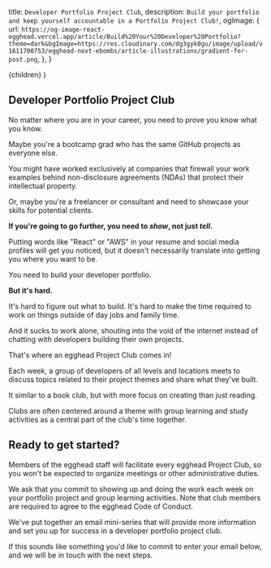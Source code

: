   title: `Developer Portfolio Project Club`,
  description: `Build your portfolio and keep yourself accountable in a Portfolio Project Club!`,
  ogImage: {
    url: `https://og-image-react-egghead.vercel.app/article/Build%20Your%20Developer%20Portfolio?theme=dark&bgImage=https://res.cloudinary.com/dg3gyk0gu/image/upload/v1611700753/egghead-next-ebombs/article-illustrations/gradient-for-post.png`,
  },
}

  <UltimateGuide meta={meta}>{children}</UltimateGuide>
)

## Developer Portfolio Project Club

No matter where you are in your career, you need to prove you know what you know.

Maybe you're a bootcamp grad who has the same GitHub projects as everyone else.

You might have worked exclusively at companies that firewall your work examples behind non-disclosure agreements (NDAs) that protect their intellectual property.

Or, maybe you're a freelancer or consultant and need to showcase your skills for potential clients.

**If you're going to go further, you need to _show_, not just _tell_.**

Putting words like "React" or "AWS" in your resume and social media profiles will get you noticed, but it doesn't necessarily translate into getting you where you want to be.

You need to build your developer portfolio.

**But it's hard.**

It's hard to figure out what to build. It's hard to make the time required to work on things outside of day jobs and family time.

And it sucks to work alone, shouting into the void of the internet instead of chatting with developers building their own projects.

That's where an egghead Project Club comes in!

Each week, a group of developers of all levels and locations meets to discuss topics related to their project themes and share what they've built.

It similar to a book club, but with more focus on creating than just reading.

Clubs are often centered around a theme with group learning and study activities as a central part of the club's time together.

## Ready to get started?

Members of the egghead staff will facilitate every egghead Project Club, so you won't be expected to organize meetings or other administrative duties.

We ask that you commit to showing up and doing the work each week on your portfolio project and group learning activities. Note that club members are required to agree to the egghead Code of Conduct.

We've put together an email mini-series that will provide more information and set you up for success in a developer portfolio project club.

If this sounds like something you'd like to commit to enter your email below, and we will be in touch with the next steps.


<EmailEntryForm
  campaignAttribute="project_club"
  title="Your resume gets you noticed. Your porfolio gets you hired."
  subTitle="Get on the list for the next club session."
  buttonText="I'm ready to build my portfolio!"
/>
